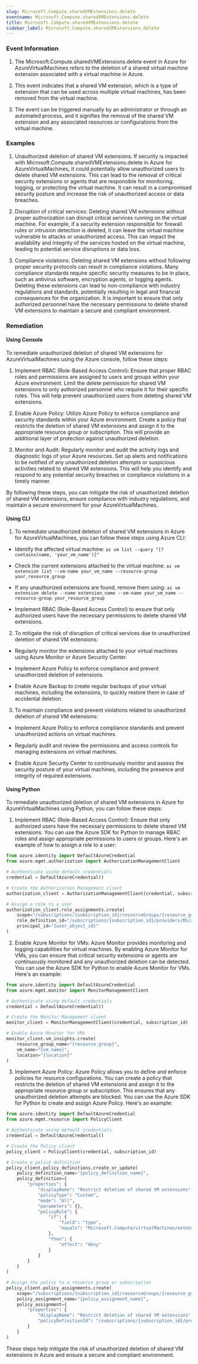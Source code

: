 ```yaml
--- 
slug: Microsoft.Compute.sharedVMExtensions.delete
eventname: Microsoft.Compute.sharedVMExtensions.delete
title: Microsoft.Compute.sharedVMExtensions.delete
sidebar_label: Microsoft.Compute.sharedVMExtensions.delete
---
```

                       
### Event Information

1. The Microsoft.Compute.sharedVMExtensions.delete event in Azure for AzureVirtualMachines refers to the deletion of a shared virtual machine extension associated with a virtual machine in Azure.

2. This event indicates that a shared VM extension, which is a type of extension that can be used across multiple virtual machines, has been removed from the virtual machine.

3. The event can be triggered manually by an administrator or through an automated process, and it signifies the removal of the shared VM extension and any associated resources or configurations from the virtual machine.


### Examples

1. Unauthorized deletion of shared VM extensions: If security is impacted with Microsoft.Compute.sharedVMExtensions.delete in Azure for AzureVirtualMachines, it could potentially allow unauthorized users to delete shared VM extensions. This can lead to the removal of critical security extensions or agents that are responsible for monitoring, logging, or protecting the virtual machine. It can result in a compromised security posture and increase the risk of unauthorized access or data breaches.

2. Disruption of critical services: Deleting shared VM extensions without proper authorization can disrupt critical services running on the virtual machine. For example, if a security extension responsible for firewall rules or intrusion detection is deleted, it can leave the virtual machine vulnerable to attacks or unauthorized access. This can impact the availability and integrity of the services hosted on the virtual machine, leading to potential service disruptions or data loss.

3. Compliance violations: Deleting shared VM extensions without following proper security protocols can result in compliance violations. Many compliance standards require specific security measures to be in place, such as antivirus software, encryption agents, or logging agents. Deleting these extensions can lead to non-compliance with industry regulations and standards, potentially resulting in legal and financial consequences for the organization. It is important to ensure that only authorized personnel have the necessary permissions to delete shared VM extensions to maintain a secure and compliant environment.

### Remediation

#### Using Console

To remediate unauthorized deletion of shared VM extensions for AzureVirtualMachines using the Azure console, follow these steps:

1. Implement RBAC (Role-Based Access Control): Ensure that proper RBAC roles and permissions are assigned to users and groups within your Azure environment. Limit the delete permission for shared VM extensions to only authorized personnel who require it for their specific roles. This will help prevent unauthorized users from deleting shared VM extensions.

2. Enable Azure Policy: Utilize Azure Policy to enforce compliance and security standards within your Azure environment. Create a policy that restricts the deletion of shared VM extensions and assign it to the appropriate resource group or subscription. This will provide an additional layer of protection against unauthorized deletion.

3. Monitor and Audit: Regularly monitor and audit the activity logs and diagnostic logs of your Azure resources. Set up alerts and notifications to be notified of any unauthorized deletion attempts or suspicious activities related to shared VM extensions. This will help you identify and respond to any potential security breaches or compliance violations in a timely manner.

By following these steps, you can mitigate the risk of unauthorized deletion of shared VM extensions, ensure compliance with industry regulations, and maintain a secure environment for your AzureVirtualMachines.

#### Using CLI

1. To remediate unauthorized deletion of shared VM extensions in Azure for AzureVirtualMachines, you can follow these steps using Azure CLI:

- Identify the affected virtual machine: `az vm list --query "[?contains(name, 'your_vm_name')]"`

- Check the current extensions attached to the virtual machine: `az vm extension list --vm-name your_vm_name --resource-group your_resource_group`

- If any unauthorized extensions are found, remove them using: `az vm extension delete --name extension_name --vm-name your_vm_name --resource-group your_resource_group`

- Implement RBAC (Role-Based Access Control) to ensure that only authorized users have the necessary permissions to delete shared VM extensions.

2. To mitigate the risk of disruption of critical services due to unauthorized deletion of shared VM extensions:

- Regularly monitor the extensions attached to your virtual machines using Azure Monitor or Azure Security Center.

- Implement Azure Policy to enforce compliance and prevent unauthorized deletion of extensions.

- Enable Azure Backup to create regular backups of your virtual machines, including the extensions, to quickly restore them in case of accidental deletion.

3. To maintain compliance and prevent violations related to unauthorized deletion of shared VM extensions:

- Implement Azure Policy to enforce compliance standards and prevent unauthorized actions on virtual machines.

- Regularly audit and review the permissions and access controls for managing extensions on virtual machines.

- Enable Azure Security Center to continuously monitor and assess the security posture of your virtual machines, including the presence and integrity of required extensions.

#### Using Python

To remediate unauthorized deletion of shared VM extensions in Azure for AzureVirtualMachines using Python, you can follow these steps:

1. Implement RBAC (Role-Based Access Control): Ensure that only authorized users have the necessary permissions to delete shared VM extensions. You can use the Azure SDK for Python to manage RBAC roles and assign appropriate permissions to users or groups. Here's an example of how to assign a role to a user:

```python
from azure.identity import DefaultAzureCredential
from azure.mgmt.authorization import AuthorizationManagementClient

# Authenticate using default credentials
credential = DefaultAzureCredential()

# Create the Authorization Management client
authorization_client = AuthorizationManagementClient(credential, subscription_id)

# Assign a role to a user
authorization_client.role_assignments.create(
    scope="/subscriptions/{subscription_id}/resourceGroups/{resource_group}/providers/Microsoft.Compute/virtualMachines/{vm_name}",
    role_definition_id="/subscriptions/{subscription_id}/providers/Microsoft.Authorization/roleDefinitions/{role_definition_id}",
    principal_id="{user_object_id}"
)
```

2. Enable Azure Monitor for VMs: Azure Monitor provides monitoring and logging capabilities for virtual machines. By enabling Azure Monitor for VMs, you can ensure that critical security extensions or agents are continuously monitored and any unauthorized deletion can be detected. You can use the Azure SDK for Python to enable Azure Monitor for VMs. Here's an example:

```python
from azure.identity import DefaultAzureCredential
from azure.mgmt.monitor import MonitorManagementClient

# Authenticate using default credentials
credential = DefaultAzureCredential()

# Create the Monitor Management client
monitor_client = MonitorManagementClient(credential, subscription_id)

# Enable Azure Monitor for VMs
monitor_client.vm_insights.create(
    resource_group_name="{resource_group}",
    vm_name="{vm_name}",
    location="{location}"
)
```

3. Implement Azure Policy: Azure Policy allows you to define and enforce policies for resource configurations. You can create a policy that restricts the deletion of shared VM extensions and assign it to the appropriate resource group or subscription. This ensures that any unauthorized deletion attempts are blocked. You can use the Azure SDK for Python to create and assign Azure Policy. Here's an example:

```python
from azure.identity import DefaultAzureCredential
from azure.mgmt.resource import PolicyClient

# Authenticate using default credentials
credential = DefaultAzureCredential()

# Create the Policy client
policy_client = PolicyClient(credential, subscription_id)

# Create a policy definition
policy_client.policy_definitions.create_or_update(
    policy_definition_name="{policy_definition_name}",
    policy_definition={
        "properties": {
            "displayName": "Restrict deletion of shared VM extensions",
            "policyType": "Custom",
            "mode": "All",
            "parameters": {},
            "policyRule": {
                "if": {
                    "field": "type",
                    "equals": "Microsoft.Compute/virtualMachines/extensions"
                },
                "then": {
                    "effect": "deny"
                }
            }
        }
    }
)

# Assign the policy to a resource group or subscription
policy_client.policy_assignments.create(
    scope="/subscriptions/{subscription_id}/resourceGroups/{resource_group}",
    policy_assignment_name="{policy_assignment_name}",
    policy_assignment={
        "properties": {
            "displayName": "Restrict deletion of shared VM extensions",
            "policyDefinitionId": "/subscriptions/{subscription_id}/providers/Microsoft.Authorization/policyDefinitions/{policy_definition_id}"
        }
    }
)
```

These steps help mitigate the risk of unauthorized deletion of shared VM extensions in Azure and ensure a secure and compliant environment.


 